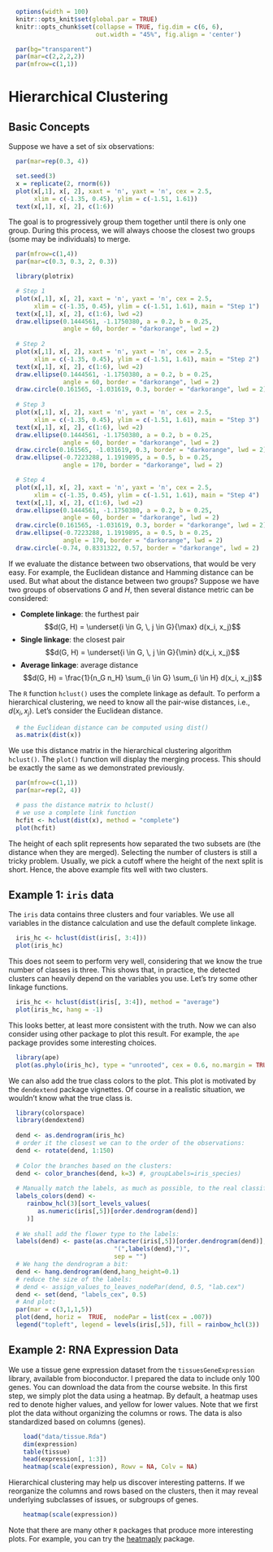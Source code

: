 \def\cD{{\cal D}}
\def\cL{{\cal L}}
\def\cX{{\cal X}}
\def\cF{{\cal F}}
\def\cH{{\cal H}}
\def\bA{\mathbf{A}}
\def\bB{\mathbf{B}}
\def\bX{\mathbf{X}}
\def\bH{\mathbf{H}}
\def\bI{\mathbf{I}}
\def\bU{\mathbf{U}}
\def\bD{\mathbf{D}}
\def\bV{\mathbf{V}}
\def\bS{\mathbf{S}}
\def\bW{\mathbf{W}}
\def\bK{\mathbf{K}}
\def\bx{\mathbf{x}}
\def\by{\mathbf{y}}
\def\bs{\mathbf{s}}
\def\br{\mathbf{r}}
\def\bu{\mathbf{u}}
\def\be{\mathbf{e}}
\def\bv{\mathbf{v}}
\def\bp{\mathbf{p}}
\def\bw{\mathbf{w}}
\def\bz{\mathbf{z}}
\def\bzero{\mathbf{0}}
\def\balpha{\boldsymbol \alpha}
\def\bbeta{\boldsymbol \beta}
\def\btheta{\boldsymbol \theta}
\def\bxi{\boldsymbol \xi}
\def\bmu{\boldsymbol \mu}
\def\bepsilon{\boldsymbol \epsilon}
\def\T{\text{T}}
\def\Trace{\text{Trace}}
\def\Cov{\text{Cov}}
\def\Var{\text{Var}}
\def\E{\text{E}}
\def\pr{\text{pr}}
\def\Prob{\text{P}}
\DeclareMathOperator*{\argmin}{arg\,min}
\DeclareMathOperator*{\argmax}{arg\,max}

```r
  options(width = 100)
  knitr::opts_knit$set(global.par = TRUE)
  knitr::opts_chunk$set(collapse = TRUE, fig.dim = c(6, 6),
                        out.width = "45%", fig.align = 'center')
```
```r
  par(bg="transparent")
  par(mar=c(2,2,2,2))
  par(mfrow=c(1,1))
```

# Hierarchical Clustering

## Basic Concepts 

Suppose we have a set of six observations: 

```r
  par(mar=rep(0.3, 4))
```

```r
  set.seed(3)
  x = replicate(2, rnorm(6))
  plot(x[,1], x[, 2], xaxt = 'n', yaxt = 'n', cex = 2.5, 
       xlim = c(-1.35, 0.45), ylim = c(-1.51, 1.61))
  text(x[,1], x[, 2], c(1:6))
```

The goal is to progressively group them together until there is only one group. During this process, we will always choose the closest two groups (some may be individuals) to merge. 

```r
  par(mfrow=c(1,4))
  par(mar=c(0.3, 0.3, 2, 0.3))
```

```r
  library(plotrix)

  # Step 1
  plot(x[,1], x[, 2], xaxt = 'n', yaxt = 'n', cex = 2.5, 
       xlim = c(-1.35, 0.45), ylim = c(-1.51, 1.61), main = "Step 1")
  text(x[,1], x[, 2], c(1:6), lwd =2)
  draw.ellipse(0.1444561, -1.1750380, a = 0.2, b = 0.25, 
               angle = 60, border = "darkorange", lwd = 2)
  
  # Step 2
  plot(x[,1], x[, 2], xaxt = 'n', yaxt = 'n', cex = 2.5,
       xlim = c(-1.35, 0.45), ylim = c(-1.51, 1.61), main = "Step 2")
  text(x[,1], x[, 2], c(1:6), lwd =2)
  draw.ellipse(0.1444561, -1.1750380, a = 0.2, b = 0.25, 
               angle = 60, border = "darkorange", lwd = 2)
  draw.circle(0.161565, -1.031619, 0.3, border = "darkorange", lwd = 2)
  
  # Step 3
  plot(x[,1], x[, 2], xaxt = 'n', yaxt = 'n', cex = 2.5,
       xlim = c(-1.35, 0.45), ylim = c(-1.51, 1.61), main = "Step 3")
  text(x[,1], x[, 2], c(1:6), lwd =2)
  draw.ellipse(0.1444561, -1.1750380, a = 0.2, b = 0.25, 
               angle = 60, border = "darkorange", lwd = 2)
  draw.circle(0.161565, -1.031619, 0.3, border = "darkorange", lwd = 2)    
  draw.ellipse(-0.7223288, 1.1919895, a = 0.5, b = 0.25, 
               angle = 170, border = "darkorange", lwd = 2)

  # Step 4
  plot(x[,1], x[, 2], xaxt = 'n', yaxt = 'n', cex = 2.5, 
       xlim = c(-1.35, 0.45), ylim = c(-1.51, 1.61), main = "Step 4")
  text(x[,1], x[, 2], c(1:6), lwd =2)
  draw.ellipse(0.1444561, -1.1750380, a = 0.2, b = 0.25, 
               angle = 60, border = "darkorange", lwd = 2)
  draw.circle(0.161565, -1.031619, 0.3, border = "darkorange", lwd = 2)   
  draw.ellipse(-0.7223288, 1.1919895, a = 0.5, b = 0.25, 
               angle = 170, border = "darkorange", lwd = 2)    
  draw.circle(-0.74, 0.8331322, 0.57, border = "darkorange", lwd = 2)
```

If we evaluate the distance between two observations, that would be very easy. For example, the Euclidean distance and Hamming distance can be used. But what about the distance between two groups? Suppose we have two groups of observations $G$ and $H$, then several distance metric can be considered:

  * __Complete linkage__: the furthest pair 
  $$d(G, H) = \underset{i \in G, \, j \in G}{\max} d(x_i, x_j)$$
  * __Single linkage__: the closest pair
  $$d(G, H) = \underset{i \in G, \, j \in G}{\min} d(x_i, x_j)$$
  * __Average linkage__: average distance
  $$d(G, H) = \frac{1}{n_G n_H} \sum_{i \in G} \sum_{i \in H} d(x_i, x_j)$$

The `R` function `hclust()` uses the complete linkage as default. To perform a hierarchical clustering, we need to know all the pair-wise distances, i.e., $d(x_i, x_j)$. Let's consider the Euclidean distance. 

```r
  # the Euclidean distance can be computed using dist()
  as.matrix(dist(x))
```

We use this distance matrix in the hierarchical clustering algorithm `hclust()`. The `plot()` function will display the merging process. This should be exactly the same as we demonstrated previously. 

```r
  par(mfrow=c(1,1))
  par(mar=rep(2, 4))
```

```r
  # pass the distance matrix to hclust()
  # we use a complete link function
  hcfit <- hclust(dist(x), method = "complete")
  plot(hcfit)
```

The height of each split represents how separated the two subsets are (the distance when they are merged). Selecting the number of clusters is still a tricky problem. Usually, we pick a cutoff where the height of the next split is short. Hence, the above example fits well with two clusters.  

## Example 1: `iris` data

The `iris` data contains three clusters and four variables. We use all variables in the distance calculation and use the default complete linkage. 

```r
  iris_hc <- hclust(dist(iris[, 3:4]))
  plot(iris_hc)
```

This does not seem to perform very well, considering that we know the true number of classes is three. This shows that, in practice, the detected clusters can heavily depend on the variables you use. Let's try some other linkage functions. 

```r
  iris_hc <- hclust(dist(iris[, 3:4]), method = "average")
  plot(iris_hc, hang = -1)
```

This looks better, at least more consistent with the truth. Now we can also consider using other package to plot this result. For example, the `ape` package provides some interesting choices. 

```r
  library(ape)
  plot(as.phylo(iris_hc), type = "unrooted", cex = 0.6, no.margin = TRUE)
```

We can also add the true class colors to the plot. This plot is motivated by the `dendextend` package vignettes. Of course in a realistic situation, we wouldn't know what the true class is. 

```r
  library(colorspace) 
  library(dendextend)
  
  dend <- as.dendrogram(iris_hc)
  # order it the closest we can to the order of the observations:
  dend <- rotate(dend, 1:150)
  
  # Color the branches based on the clusters:
  dend <- color_branches(dend, k=3) #, groupLabels=iris_species)
  
  # Manually match the labels, as much as possible, to the real classification of the flowers:
  labels_colors(dend) <-
     rainbow_hcl(3)[sort_levels_values(
        as.numeric(iris[,5])[order.dendrogram(dend)]
     )]
  
  # We shall add the flower type to the labels:
  labels(dend) <- paste(as.character(iris[,5])[order.dendrogram(dend)],
                             "(",labels(dend),")", 
                             sep = "")
  # We hang the dendrogram a bit:
  dend <- hang.dendrogram(dend,hang_height=0.1)
  # reduce the size of the labels:
  # dend <- assign_values_to_leaves_nodePar(dend, 0.5, "lab.cex")
  dend <- set(dend, "labels_cex", 0.5)
  # And plot:
  par(mar = c(3,1,1,5))
  plot(dend, horiz =  TRUE,  nodePar = list(cex = .007))
  legend("topleft", legend = levels(iris[,5]), fill = rainbow_hcl(3))
```

## Example 2: RNA Expression Data

We use a tissue gene expression dataset from the `tissuesGeneExpression` library, available from bioconductor. I prepared the data to include only 100 genes. You can download the data from the course website. In this first step, we simply plot the data using a heatmap. By default, a heatmap uses red to denote higher values, and yellow for lower values. Note that we first plot the data without organizing the columns or rows. The data is also standardized based on columns (genes). 

```r
    load("data/tissue.Rda")
    dim(expression)
    table(tissue)
    head(expression[, 1:3])
    heatmap(scale(expression), Rowv = NA, Colv = NA)
```

Hierarchical clustering may help us discover interesting patterns. If we reorganize the columns and rows based on the clusters, then it may reveal underlying subclasses of issues, or subgroups of genes. 

```r
    heatmap(scale(expression))
```

Note that there are many other `R` packages that produce more interesting plots. For example, you can try the [heatmaply](https://cran.r-project.org/web/packages/heatmaply/vignettes/heatmaply.html) package.
